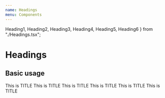```yaml
---
name: Headings
menu: Components
---
```


  Heading1,
  Heading2,
  Heading3,
  Heading4,
  Heading5,
  Heading6
} from "./Headings.tsx";

# Headings

## Basic usage

<Playground>
  <Heading1>This is TITLE</Heading1>
  <Heading2>This is TITLE</Heading2>
  <Heading3>This is TITLE</Heading3>
  <Heading4>This is TITLE</Heading4>
  <Heading5>This is TITLE</Heading5>
  <Heading6>This is TITLE</Heading6>
</Playground>
